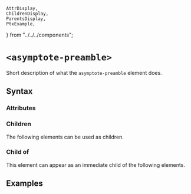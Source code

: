     AttrDisplay,
    ChildrenDisplay,
    ParentsDisplay,
    PtxExample,
} from "../../../components";

# `<asymptote-preamble>`

Short description of what the `asymptote-preamble` element does.

## Syntax

### Attributes

<AttrDisplay name="asymptote-preamble" />

### Children

The following elements can be used as children.

<ChildrenDisplay name="asymptote-preamble" />

### Child of

This element can appear as an immediate child of the following elements.

<ParentsDisplay name="asymptote-preamble" />

## Examples

    